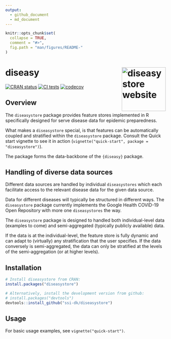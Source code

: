 ```yaml
---
output:
  - github_document
  - md_document
---
```


<!-- README.md is generated from README.Rmd. Please edit that file. -->

```r
knitr::opts_chunk$set(
  collapse = TRUE,
  comment = "#>",
  fig.path = "man/figures/README-"
)
```

# diseasy <a href="https://ssi-dk.github.io/diseasystore/"><img src="man/figures/logo.png" align="right" height="138" alt="diseasystore website" /></a>

<!-- badges: start -->

[![CRAN status](https://www.r-pkg.org/badges/version/diseasystore)](https://CRAN.R-project.org/package=diseasystore)
[![CI tests](https://github.com/ssi-dk/diseasystore/actions/workflows/all-workflows.yaml/badge.svg)](https://github.com/ssi-dk/diseasystore/actions/workflows/all-workflows.yaml)
[![codecov](https://codecov.io/gh/ssi-dk/diseasystore/branch/main/graph/badge.svg)](https://app.codecov.io/gh/ssi-dk/diseasystore)

<!-- badges: end -->

## Overview
The `diseasystore` package provides feature stores implemented in R
specifically designed for serve disease data for epidemic preparedness.

What makes a `diseasystore` special, is that features can be
automatically coupled and stratified within the `diseasystore` package.
Consult the Quick start vignette to see it in action
(`vignette("quick-start", package = "diseasystore")`).

The package forms the data-backbone of the `{diseasy}` package.

## Handling of diverse data sources
Different data sources are handled by individual `diseasystores` which
each facilitate access to the relevant disease data for the given data
source.

Data for different diseases will typically be structured in different
ways. The `diseasystore` package currently implements the Google Health
COVID-19 Open Repository with more one `diseasystores` the way.

The `diseasystore` package is designed to handled both individual-level
data (examples to come) and semi-aggregated (typically publicly
available) data.

If the data is at the individual-level, the feature store is fully
dynamic and can adapt to (virtually) any stratification that the user
specifies. If the data conversely is semi-aggregated, the data can only
be stratified at the levels of the semi-aggregation (or at higher
levels).

## Installation
```r
# Install diseasystore from CRAN:
install.packages("diseasystore")

# Alternatively, install the development version from github:
# install.packages("devtools")
devtools::install_github("ssi-dk/diseasystore")
```

## Usage
For basic usage examples, see `vignette("quick-start")`.
